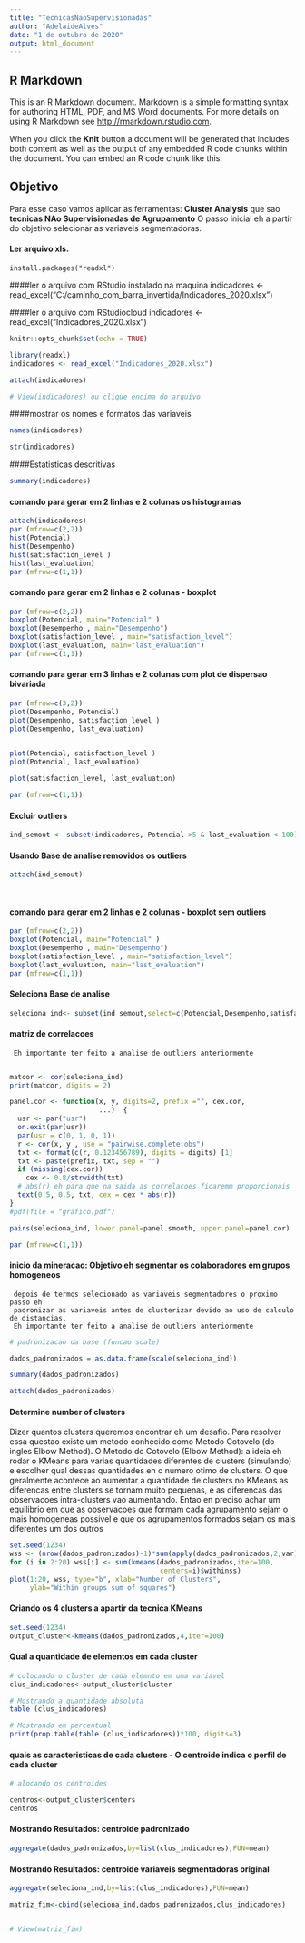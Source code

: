 ---
title: "TecnicasNaoSupervisionadas"
author: "AdelaideAlves"
date: "1 de outubro de 2020"
output: html_document
---
  
##  R Markdown

This is an R Markdown document. Markdown is a simple formatting syntax for authoring HTML, PDF, and MS Word documents. For more details on using R Markdown see <http://rmarkdown.rstudio.com>.

When you click the **Knit** button a document will be generated that includes both content as well as the output of any embedded R code chunks within the document. You can embed an R code chunk like this:

## Objetivo 

  Para esse caso vamos aplicar as ferramentas: **Cluster Analysis**
  que sao **tecnicas NAo Supervisionadas de Agrupamento**
  O passo inicial eh a partir do objetivo selecionar as variaveis segmentadoras.


#### Ler arquivo xls.

    install.packages("readxl")


####ler o arquivo com RStudio instalado na maquina
 indicadores <- read_excel("C:/caminho_com_barra_invertida/Indicadores_2020.xlsx")

####ler o arquivo com RStudiocloud
 indicadores <- read_excel("Indicadores_2020.xlsx")


```{r setup, include=FALSE}
knitr::opts_chunk$set(echo = TRUE)

library(readxl)
indicadores <- read_excel("Indicadores_2020.xlsx")

```

```{r UsandoArquivo, message=FALSE}
attach(indicadores)

# View(indicadores) ou clique encima do arquivo

```

####mostrar os nomes e formatos das variaveis
```{r }
names(indicadores)

str(indicadores)
```
 

####Estatisticas descritivas
```{r }
summary(indicadores)
```

#### comando para gerar em 2 linhas e 2 colunas os histogramas
```{r , message=FALSE}

attach(indicadores)
par (mfrow=c(2,2))
hist(Potencial)
hist(Desempenho)
hist(satisfaction_level )
hist(last_evaluation)
par (mfrow=c(1,1))

```
#### comando para gerar em 2 linhas e 2 colunas - boxplot
```{r }

par (mfrow=c(2,2))
boxplot(Potencial, main="Potencial" )
boxplot(Desempenho , main="Desempenho")
boxplot(satisfaction_level , main="satisfaction_level")
boxplot(last_evaluation, main="last_evaluation")
par (mfrow=c(1,1))

```
#### comando para gerar em 3 linhas e 2 colunas com plot de dispersao bivariada
```{r }

par (mfrow=c(3,2))
plot(Desempenho, Potencial)
plot(Desempenho, satisfaction_level )
plot(Desempenho, last_evaluation)
 

plot(Potencial, satisfaction_level )
plot(Potencial, last_evaluation)

plot(satisfaction_level, last_evaluation)

par (mfrow=c(1,1))

```

#### Excluir outliers
```{r }

ind_semout <- subset(indicadores, Potencial >5 & last_evaluation < 100)


```

#### Usando Base de analise removidos os outliers
```{r , message=FALSE}

attach(ind_semout)

  
```

#### comando para gerar em 2 linhas e 2 colunas - boxplot sem outliers

```{r }

par (mfrow=c(2,2))
boxplot(Potencial, main="Potencial" )
boxplot(Desempenho , main="Desempenho")
boxplot(satisfaction_level , main="satisfaction_level")
boxplot(last_evaluation, main="last_evaluation")
par (mfrow=c(1,1))

```
#### Seleciona Base de analise
```{r }
 
seleciona_ind<- subset(ind_semout,select=c(Potencial,Desempenho,satisfaction_level, last_evaluation))

```

#### matriz de correlacoes
     Eh importante ter feito a analise de outliers anteriormente 
     
```{r }

matcor <- cor(seleciona_ind)
print(matcor, digits = 2)
```


```{r }

panel.cor <- function(x, y, digits=2, prefix ="", cex.cor,
                      ...)  {
  usr <- par("usr")
  on.exit(par(usr))
  par(usr = c(0, 1, 0, 1))
  r <- cor(x, y , use = "pairwise.complete.obs")
  txt <- format(c(r, 0.123456789), digits = digits) [1]
  txt <- paste(prefix, txt, sep = "")
  if (missing(cex.cor))
    cex <- 0.8/strwidth(txt)
  # abs(r) eh para que na saida as correlacoes ficaremm proporcionais
  text(0.5, 0.5, txt, cex = cex * abs(r))
}
#pdf(file = "grafico.pdf")

pairs(seleciona_ind, lower.panel=panel.smooth, upper.panel=panel.cor)

par (mfrow=c(1,1))

```


#### inicio da mineracao: Objetivo eh segmentar os colaboradores em grupos homogeneos
     depois de termos selecionado as variaveis segmentadores o proximo passo eh
     padronizar as variaveis antes de clusterizar devido ao uso de calculo de distancias, 
     Eh importante ter feito a analise de outliers anteriormente 

```{r , message=FALSE , warning=FALSE}

# padronizacao da base (funcao scale)

dados_padronizados = as.data.frame(scale(seleciona_ind))

summary(dados_padronizados)

attach(dados_padronizados)

```

#### Determine number of clusters
Dizer quantos clusters queremos encontrar eh um desafio. Para resolver essa questao existe um metodo conhecido como Metodo Cotovelo (do ingles Elbow Method).
O Metodo do Cotovelo (Elbow Method): a ideia eh rodar o KMeans para varias quantidades diferentes de clusters (simulando) e escolher qual dessas quantidades eh o numero otimo de clusters. O que geralmente acontece ao aumentar a quantidade de clusters no KMeans  as diferencas entre clusters se tornam muito pequenas, e as diferencas das observacoes intra-clusters vao aumentando. Entao en preciso achar um equilibrio em que as observacoes que formam cada agrupamento sejam o mais homogeneas possivel e que os agrupamentos formados sejam os mais diferentes um dos outros


```{r }
set.seed(1234)
wss <- (nrow(dados_padronizados)-1)*sum(apply(dados_padronizados,2,var))
for (i in 2:20) wss[i] <- sum(kmeans(dados_padronizados,iter=100,
                                     centers=i)$withinss)
plot(1:20, wss, type="b", xlab="Number of Clusters",
     ylab="Within groups sum of squares") 


```

#### Criando os 4 clusters a apartir da tecnica KMeans

```{r }
set.seed(1234)
output_cluster<-kmeans(dados_padronizados,4,iter=100)

```

#### Qual a quantidade de elementos em cada cluster 
```{r }
 
# colocando o cluster de cada elemnto em uma variavel
clus_indicadores<-output_cluster$cluster

# Mostrando a quantidade absoluta
table (clus_indicadores)

# Mostrando em percentual
print(prop.table(table (clus_indicadores))*100, digits=3)


```

#### quais as caracteristicas de cada clusters - O centroide indica o perfil de cada cluster 

```{r }
 
# alocando os centroides 

centros<-output_cluster$centers
centros
```

#### Mostrando Resultados: centroide padronizado

```{r }
aggregate(dados_padronizados,by=list(clus_indicadores),FUN=mean)

```

#### Mostrando Resultados: centroide variaveis segmentadoras original
```{r }
aggregate(seleciona_ind,by=list(clus_indicadores),FUN=mean)
```


```{r }


matriz_fim<-cbind(seleciona_ind,dados_padronizados,clus_indicadores)


# View(matriz_fim)

```
